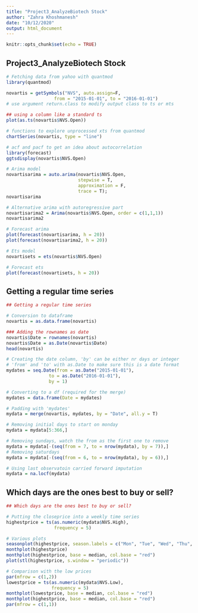 ```yaml
---
title: "Project3_AnalyzeBiotech Stock"
author: "Zahra Khoshmanesh"
date: "10/12/2020"
output: html_document
---
```


```r
knitr::opts_chunk$set(echo = TRUE)
```

## Project3_AnalyzeBiotech Stock

```r
# Fetching data from yahoo with quantmod
library(quantmod)

novartis = getSymbols("NVS", auto.assign=F, 
                  from = "2015-01-01", to = "2016-01-01")
# use argument return.class to modify output class to ts or mts

## using a column like a standard ts
plot(as.ts(novartis$NVS.Open))


```
```r
# functions to explore unprocessed xts from quantmod
chartSeries(novartis, type = "line")


```
```r
# acf and pacf to get an idea about autocorrelation
library(forecast)
ggtsdisplay(novartis$NVS.Open)


```
```r
# Arima model
novartisarima = auto.arima(novartis$NVS.Open, 
                           stepwise = T, 
                           approximation = F, 
                           trace = T); 
novartisarima


```

```r
# Alternative arima with autoregressive part 
novartisarima2 = Arima(novartis$NVS.Open, order = c(1,1,1))
novartisarima2

# Forecast arima
plot(forecast(novartisarima, h = 20))
plot(forecast(novartisarima2, h = 20))


```
```r
# Ets model
novartisets = ets(novartis$NVS.Open)

# Forecast ets
plot(forecast(novartisets, h = 20))


```
## Getting a regular time series


```r
## Getting a regular time series

# Conversion to dataframe
novartis = as.data.frame(novartis)

### Adding the rownames as date
novartis$Date = rownames(novartis)
novartis$Date = as.Date(novartis$Date)
head(novartis)

# Creating the date column, 'by' can be either nr days or integer
# 'from' and 'to' with as.Date to make sure this is a date format
mydates = seq.Date(from = as.Date("2015-01-01"), 
                to = as.Date("2016-01-01"), 
                by = 1)

# Converting to a df (required for the merge)
mydates = data.frame(Date = mydates)

# Padding with 'mydates'
mydata = merge(novartis, mydates, by = "Date", all.y = T)

# Removing initial days to start on monday
mydata = mydata[5:366,]

# Removing sundays, watch the from as the first one to remove
mydata = mydata[-(seq(from = 7, to = nrow(mydata), by = 7)),]
# Removing saturdays
mydata = mydata[-(seq(from = 6, to = nrow(mydata), by = 6)),]

# Using last observatoin carried forward imputation
mydata = na.locf(mydata)


```

## Which days are the ones best to buy or sell?

```r
## Which days are the ones best to buy or sell?

# Putting the closeprice into a weekly time series
highestprice = ts(as.numeric(mydata$NVS.High), 
                  frequency = 5)

# Various plots
seasonplot(highestprice, season.labels = c("Mon", "Tue", "Wed", "Thu", "Fri"))
monthplot(highestprice)
monthplot(highestprice, base = median, col.base = "red")
plot(stl(highestprice, s.window = "periodic"))

# Comparison with the low prices
par(mfrow = c(1,2))
lowestprice = ts(as.numeric(mydata$NVS.Low), 
                 frequency = 5)
monthplot(lowestprice, base = median, col.base = "red")
monthplot(highestprice, base = median, col.base = "red")
par(mfrow = c(1,1))
```

